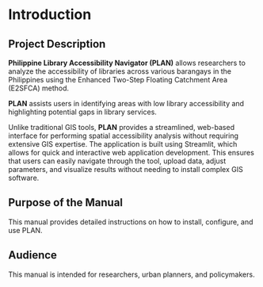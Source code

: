 # Introduction

## Project Description
**Philippine Library Accessibility Navigator (PLAN)** allows researchers to analyze the accessibility of libraries across various barangays in the Philippines using the Enhanced Two-Step Floating Catchment Area (E2SFCA) method.

**PLAN** assists users in identifying areas with low library accessibility and highlighting potential gaps in library services. 

Unlike traditional GIS tools, **PLAN** provides a streamlined, web-based interface for performing spatial accessibility analysis without requiring extensive GIS expertise. The application is built using Streamlit, which allows for quick and interactive web application development. This ensures that users can easily navigate through the tool, upload data, adjust parameters, and visualize results without needing to install complex GIS software.

## Purpose of the Manual
This manual provides detailed instructions on how to install, configure, and use PLAN.

## Audience
This manual is intended for researchers, urban planners, and policymakers.
